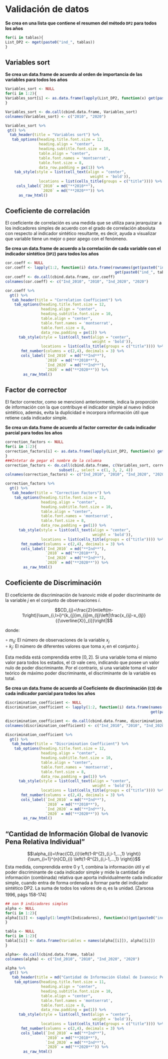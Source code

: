 # Validación de datos  {.unlisted .unnumbered}


**Se crea en una lista que contiene el resumen del método `DP2` para todos los años**

```r
for(i in tablas){
List_DP2 <- mget(paste0("ind_", tablas))
}
```

## Variables sort {-}

**Se crea un data.frame de acuerdo al orden de importancia de las variables para todos los años**

```r
Variables_sort <- NULL
for(i in 1:2){
Variables_sort[i] <- as.data.frame(lapply(List_DP2, function(x) get(paste0("ind_", tablas[i]))$variables_sort))
}

Variables_sort <- do.call(cbind.data.frame, Variables_sort)
colnames(Variables_sort) <- c("2010", "2020")
```

```r
Variables_sort %>%
 gt() %>%
  tab_header(title = "Variables sort") %>%
   tab_options(heading.title.font.size = 12, 
               heading.align = "center",
               heading.subtitle.font.size = 10,
               table.align = "center",
               table.font.names = 'montserrat',
               table.font.size = 8,
               data_row.padding = px(1)) %>%
    tab_style(style = list(cell_text(align = "center",
                                      weight = 'bold')),
               locations = list(cells_title(groups = c("title")))) %>%
     cols_label(`2010` = md("**2010**"), 
                `2020` = md("**2020**")) %>%
      as_raw_html() 
```


## Coeficiente de correlación {-}  

El coeficiente de correlación es una medida que se utiliza para jerarquizar a los indicadores simples de acuerdo con el grado de correlación absoluta con respecto al indicador sintético resultante, es decir, ayuda a visualizar que variable tiene un mejor o peor apego con el fenómeno.     

**Se crea un data.frame de acuerdo a la correlación de cada variable con el indicador sintético (`DP2`) para todos los años**

```r
cor.coeff <- NULL
cor.coeff <- lapply(1:2, function(i) data.frame(rownames(get(paste0("ind_", tablas[i]))[["cor.coeff"]]),
                                                 get(paste0("ind_", tablas[i]))$cor.coeff))
cor.coeff <- do.call(cbind.data.frame, cor.coeff)
colnames(cor.coeff) <- c("Ind_2010", "2010", "Ind_2020", "2020")
```


```r
cor.coeff %>%
  gt() %>%
   tab_header(title = "Correlation Coefficient") %>%
    tab_options(heading.title.font.size = 12, 
                heading.align = "center",
                heading.subtitle.font.size = 10,
                table.align = "center",
                table.font.names = 'montserrat',
                table.font.size = 8,
                data_row.padding = px(1)) %>%
      tab_style(style = list(cell_text(align = "center",
                                       weight = 'bold')),
                locations = list(cells_title(groups = c("title")))) %>%
       fmt_number(columns = c(2,4), decimals = 3) %>% 
       cols_label(`Ind_2010` = md("**Ind**"), 
                  `2010` = md("**2010**"),
                  `Ind_2020` = md("**Ind**"),
                  `2020` = md("**2020**")) %>%
        as_raw_html()                          
```

## Factor de corrector  {-}

El factor corrector, como se mencionó anteriormente, indica la proporción de información con la que contribuye el indicador simple al nuevo índice sintético, además, evita la duplicidad e incorpora información útil que retiene cada indicador simple.     

**Se crea un data.frame de acuerdo al factor corrector de cada indicador parcial para todos los años**

```r
correction_factors <- NULL
for(i in 1:2){
correction_factors[i] <- as.data.frame(lapply(List_DP2, function(x) get(paste0("ind_",tablas[i]))$correction_factors))
}
###Intetar de pegar el nombre de la columna 
correction_factors <- do.call(cbind.data.frame, c(Variables_sort, correction_factors)) %>%
                        subset(., select = c(1, 3, 2, 4))
colnames(correction_factors) <- c("Ind_2010", "2010", "Ind_2020", "2020")
```


```r
correction_factors %>%
  gt() %>%
   tab_header(title = "Correction Factors") %>%
    tab_options(heading.title.font.size = 12, 
                heading.align = "center",
                heading.subtitle.font.size = 10,
                table.align = "center",
                table.font.names = 'montserrat',
                table.font.size = 8,
                data_row.padding = px(1)) %>%
      tab_style(style = list(cell_text(align = "center",
                                       weight = 'bold')),
                locations = list(cells_title(groups = c("title")))) %>%
       fmt_number(columns = c(2,4), decimals = 3) %>% 
       cols_label(`Ind_2010` = md("**Ind**"), 
                  `2010` = md("**2010**"),
                  `Ind_2020` = md("**Ind**"),
                  `2020` = md("**2020**")) %>%
        as_raw_html()                         
```


## Coeficiente de Discriminación  {-}

El coeficiente de discriminación de Ivanovic mide el poder discriminante de la variable $j$ en el conjunto de observaciones $i$. 

$$CD_{j}=\frac{2}{m\left(m-1\right)}\sum_{i,l>i}^{k_{j}}m_{ij}m_{lj}\left|\frac{x_{ij}-x_{lj}}{{\overline{X}}_{i}}\right|$$

donde: 

$\circ\:m_{ij}$: El número de observaciones de la variable $x_{j}$    
$\circ\:k_{j}$: El número de diferentes valores que toma $x_{i}$ en el conjunto $j$.     


Esta medida está comprendida entre $[0, 2]$. Si una variable toma el mismo valor para todos los estados, el `CD` vale cero, indicando que posee un valor nulo de poder discriminante. Por el contrario, si una variable toma el valor teórico de máximo poder discriminante, el discriminante de la variable es total.   


**Se crea un data.frame de acuerdo al Coeficiente de discriminación (`CD`) de cada indicador parcial para todos los años**

```r
discrimination_coefficient <- NULL
discrimination_coefficient <- lapply(1:2, function(i) data.frame(names(get(paste0("ind_", tablas[i]))[["discrimination.coefficient"]]),
                                                                 get(paste0("ind_", tablas[i]))$discrimination.coefficient))

discrimination_coefficient <- do.call(cbind.data.frame, discrimination_coefficient)
colnames(discrimination_coefficient) <- c("Ind_2010", "2010", "Ind_2020", "2020")
```


```r
discrimination_coefficient %>%
  gt() %>%
   tab_header(title = "Discrimination Coefficient") %>%
    tab_options(heading.title.font.size = 12, 
                heading.align = "center",
                heading.subtitle.font.size = 10,
                table.align = "center",
                table.font.names = 'montserrat',
                table.font.size = 8,
                data_row.padding = px(1)) %>%
      tab_style(style = list(cell_text(align = "center",
                                       weight = 'bold')),
                locations = list(cells_title(groups = c("title")))) %>%
       fmt_number(columns = c(2,4), decimals = 3) %>% 
       cols_label(`Ind_2010` = md("**Ind**"), 
                  `2010` = md("**2010**"),
                  `Ind_2020` = md("**Ind**"),
                  `2020` = md("**2020**")) %>%
        as_raw_html() 
```

## “Cantidad de Información Global de Ivanovic Pena Relativa Individual” {-}

$$\alpha_{i}=\frac{CD_{i}\left(1-R^{2}_{i,i-1,...,1} \right)}{\sum_{i=1}^{n}CD_{i} \left(1-R^{2}_{i,i-1,...,1} \right)}$$
Esta medida, comprendida entre 0 y 1, combina la información útil y el poder discriminante de cada indicador simple y mide la cantidad de información (combinada) relativa que aporta individualmente cada indicador simple, cuando entra de forma ordenada a formar parte del indicador sintético DP2. La suma de todos los valores de $\alpha_{i}$ es la unidad. [Zarsosa 1996, págs 158-174]      

```r
## son 9 indicadores simples
alpha <- NULL
for(i in 1:2){
alpha[[i]] <- sapply(1:length(Indicadores), function(x)(get(paste0("ind_", tablas[i]))[["correction_factors"]][x] * get(paste0("ind_", tablas[i]))[["discrimination.coefficient"]][x]) /                                                         sum(get(paste0("ind_", tablas[i]))[["correction_factors"]] * get(paste0("ind_", tablas[i]))[["discrimination.coefficient"]]))
}
```

```r
tabla <- NULL
for(i in 1:2){
tabla[[i]] <- data.frame(Variables = names(alpha[[i]]), alpha[[i]])
}

alpha<- do.call(cbind.data.frame, tabla)
colnames(alpha) <- c("Ind_2010", "2010", "Ind_2020", "2020")

alpha %>%
  gt() %>%
   tab_header(title = md("Cantidad de Información Global de Ivanovic Pena Relativa Individual")) %>%
    tab_options(heading.title.font.size = 11, 
                heading.align = "center",
                heading.subtitle.font.size = 10,
                table.align = "center",
                table.font.names = 'montserrat',
                table.font.size = 8,
                data_row.padding = px(1)) %>%
      tab_style(style = list(cell_text(align = "center",
                                       weight = 'bold')),
                locations = list(cells_title(groups = c("title")))) %>%
       fmt_number(columns = c(2,4), decimals = 3) %>% 
       cols_label(`Ind_2010` = md("**Ind**"), 
                  `2010` = md("**2010**"),
                  `Ind_2020` = md("**Ind**"),
                  `2020` = md("**2020**")) %>%
        as_raw_html() 
```

